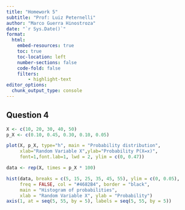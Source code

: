 ```yaml
---
title: "Homework 5"
subtitle: "Prof: Luiz Peternelli"
author: "Marco Guerra Hinostroza"
date: "`r Sys.Date()`"
format:
  html:
    embed-resources: true
    toc: true
    toc-location: left
    number-sections: false
    code-fold: false
    filters:
        - highlight-text
editor_options: 
  chunk_output_type: console
---
```



## Question 4
```r
X <- c(10, 20, 30, 40, 50)
p_X <- c(0.10, 0.45, 0.30, 0.10, 0.05)

plot(X, p_X, type="h", main = "Probability distribution",
     xlab="Random Variable X",ylab="Probability P(X=x)",
     font=1,font.lab=1, lwd = 2, ylim = c(0, 0.47))
```

```r
data <- rep(X, times = p_X * 100)

hist(data, breaks = c(5, 15, 25, 35, 45, 55), ylim = c(0, 0.05),
     freq = FALSE, col = "#4682B4", border = "black",
     main = "Histogram of probabilities",
     xlab = "Random Variable X", ylab = "Probability")
axis(1, at = seq(5, 55, by = 5), labels = seq(5, 55, by = 5))

```

